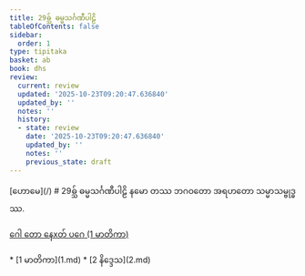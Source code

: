 ```yaml
---
title: 29ဓ္သ် ဓမ္မသင်္ဂဏီပါဠိ
tableOfContents: false
sidebar:
  order: 1
type: tipitaka
basket: ab
book: dhs
review:
  current: review
  updated: '2025-10-23T09:20:47.636840'
  updated_by: ''
  notes: ''
  history:
  - state: review
    date: '2025-10-23T09:20:47.636840'
    updated_by: ''
    notes: ''
    previous_state: draft
---
```



<ReviewStatus review={frontmatter.review} showDetails={true} />

<HypothesisAnnotation frontmatter={frontmatter} />

<Paragraph type="center" book="dhs">
[ဟောမေ](/)
</Paragraph>

<Paragraph type="center" book="dhs">
# 29ဓ္သ် ဓမ္မသင်္ဂဏီပါဠိ
</Paragraph>

<Paragraph number="1" type="center" book="dhs">
နမော တဿ ဘဂဝတော အရဟတော သမ္မာသမ္ဗုဒ္ဓဿ.

[ဂေါ တော နေxတ် ပဂေ (1 မာတိကာ)](1.md)



</Paragraph>

<TableOfContents book="dhs" section="29">
* [1 မာတိကာ](1.md)
* [2 နိဒ္ဒေသ](2.md)
</TableOfContents>